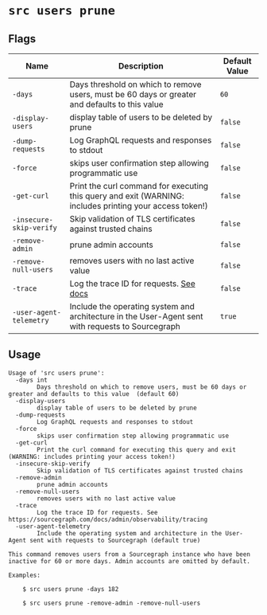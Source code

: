 # `src users prune`


## Flags

| Name | Description | Default Value |
|------|-------------|---------------|
| `-days` | Days threshold on which to remove users, must be 60 days or greater and defaults to this value  | `60` |
| `-display-users` | display table of users to be deleted by prune | `false` |
| `-dump-requests` | Log GraphQL requests and responses to stdout | `false` |
| `-force` | skips user confirmation step allowing programmatic use | `false` |
| `-get-curl` | Print the curl command for executing this query and exit (WARNING: includes printing your access token!) | `false` |
| `-insecure-skip-verify` | Skip validation of TLS certificates against trusted chains | `false` |
| `-remove-admin` | prune admin accounts | `false` |
| `-remove-null-users` | removes users with no last active value | `false` |
| `-trace` | Log the trace ID for requests. [See docs](/admin/observability/tracing) | `false` |
| `-user-agent-telemetry` | Include the operating system and architecture in the User-Agent sent with requests to Sourcegraph | `true` |


## Usage

```
Usage of 'src users prune':
  -days int
    	Days threshold on which to remove users, must be 60 days or greater and defaults to this value  (default 60)
  -display-users
    	display table of users to be deleted by prune
  -dump-requests
    	Log GraphQL requests and responses to stdout
  -force
    	skips user confirmation step allowing programmatic use
  -get-curl
    	Print the curl command for executing this query and exit (WARNING: includes printing your access token!)
  -insecure-skip-verify
    	Skip validation of TLS certificates against trusted chains
  -remove-admin
    	prune admin accounts
  -remove-null-users
    	removes users with no last active value
  -trace
    	Log the trace ID for requests. See https://sourcegraph.com/docs/admin/observability/tracing
  -user-agent-telemetry
    	Include the operating system and architecture in the User-Agent sent with requests to Sourcegraph (default true)

This command removes users from a Sourcegraph instance who have been inactive for 60 or more days. Admin accounts are omitted by default.

Examples:

	$ src users prune -days 182

	$ src users prune -remove-admin -remove-null-users


```
